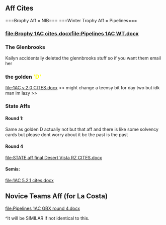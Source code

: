 ==Aff Cites== 
===Brophy Aff = NIB=== 
===Winter Trophy Aff = Pipelines=== 
===[[file:Brophy 1AC cites.docx]][[file:Pipelines 1AC WT.docx]]=== 



===The Glenbrooks=== 
Kailyn accidentally deleted the glennbrooks stuff so if you want them email her

===the golden<span style="color: #ffff00; font-size: 110%;"> 'D'</span>=== 
[[file:1AC v.2.0 CITES.docx]]
<< might change a teensy bit for day two but idk man im lazy >>

===State Affs=== 
====Round 1:==== 
Same as golden D actually not but that aff and there is like some solvency cards but please dont worry about it bc the past is the past
====Round 4==== 
[[file:STATE aff final Desert Vista RZ CITES.docx]]
====Semis:==== 
[[file:1AC 5.2.1 cites.docx]]

==Novice Teams Aff (for La Costa)== 
[[file:Pipelines 1AC GBX round 4.docx]]

^It will be SIMILAR if not identical to this.